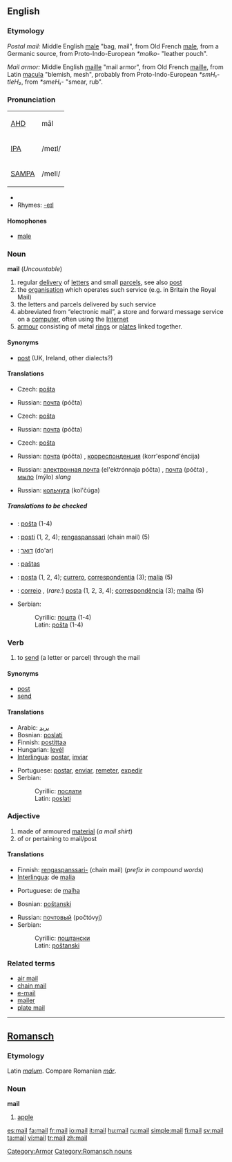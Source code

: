 ==English==

{{rfc|needs to be deinterleaved with separate sections per etymology}}
===Etymology===
''Postal mail:''  Middle English [[male]] "bag, mail", from Old French [[male]], from a Germanic source, from Proto-Indo-European ''*molko-'' "leather pouch".

''Mail armor:''  Middle English [[maille]] "mail armor", from Old French [[maille]], from Latin [[macula]] "blemish, mesh", probably from Proto-Indo-European ''*smH₁-tleH₂'', from ''*smeH₁-'' "smear, rub".

===Pronunciation===
{| border=1 cellpadding=5
| [[w:AHD|AHD]] || māl
|-
| [[w:IPA|IPA]] || /meɪl/
|-
| [[w:SAMPA|SAMPA]] || /meIl/
|}

*{{audio|en-us-mail.ogg|Audio (US)}}
*Rhymes: [[Rhymes:English:-eɪl|-eɪl]]

====Homophones====
*[[male]]

===Noun===
'''mail''' (''Uncountable'')

# regular [[delivery]] of [[letter]]s and small [[parcel]]s, see also [[post]]
# the [[organisation]] which operates such service (e.g. in Britain the Royal Mail)
# the letters and parcels delivered by such service
# abbreviated from “electronic mail”, a store and forward message service on a [[computer]], often using the [[Internet]]
# [[armour]] consisting of metal [[ring]]s or [[plate]]s linked together.

====Synonyms====
*[[post]] (UK, Ireland, other dialects?)

====Translations====
{{trans-top|regular delivery of letters and small parcels}}
*Czech: [[pošta]] {{f}}
{{trans-mid}}
*Russian: [[почта]] (póčta) {{f}}
{{trans-bottom}}

{{trans-top|organisation}}
*Czech: [[pošta]] {{f}}
{{trans-mid}}
*Russian: [[почта]] (póčta) {{f}}
{{trans-bottom}}

{{trans-top|parcels and letters}}
*Czech: [[pošta]] {{f}}
{{trans-mid}}
*Russian: [[почта]] (póčta) {{f}}, [[корреспонденция]] (korr'espond'éncija) {{f}}
{{trans-bottom}}

{{trans-top|Abbreviated from “electronic mail”}}
{{trans-mid}}
*Russian: [[электронная почта]] (el'ektrónnaja póčta) {{f}}, [[почта]] (póčta) {{f}}, [[мыло]] (mýlo) {{n}} ''slang''
{{trans-bottom}}

{{trans-top|armour consisting of metal rings or plates linked together}}
{{trans-mid}}
*Russian: [[кольчуга]] (kol'čúga) {{f}}
{{trans-bottom}}
=====Translations to be checked=====
{{checktrans}}

*{{ttbc|Bosnian}}: [[pošta]] {{f}} (1-4)
*{{ttbc|Finnish}}: [[posti]] (1, 2, 4); [[rengaspanssari]] (chain mail) (5)
*{{ttbc|Hebrew}}: [[דואר]] (do'ar)
*{{ttbc|Lithuanian}}: [[paštas]] {{m}}
*{{ttbc|Interlingua}}: [[posta]] (1, 2, 4); [[currero]], [[correspondentia]] (3); [[malia]] (5)

*{{ttbc|Portuguese}}: [[correio]] {{m}}, (''rare:'') [[posta]] {{f}} (1, 2, 3, 4); [[correspondência]] {{f}} (3); [[malha]] {{f}} (5)
*Serbian:
*:Cyrillic: [[пошта]] {{f}} (1-4)
*:Latin: [[pošta]] {{f}} (1-4)

===Verb===
{{en-verb}}

# {{transitive}} to [[send]] (a letter or parcel) through the mail

====Synonyms====
*[[post]]
*[[send]]

====Translations====
{{top}}
*Arabic: [[بريد]]
*Bosnian: [[poslati]]
*Finnish: [[postittaa]]
*Hungarian: [[levél]]
*[[Interlingua]]: [[postar]], [[inviar]]
{{mid}}
*Portuguese: [[postar]], [[enviar]], [[remeter]], [[expedir]]
*Serbian:
*:Cyrillic: [[послати]]
*:Latin: [[poslati]]
{{bottom}}

===Adjective===
{{en-adj|-}}

# made of armoured [[material]] (''a mail shirt'')
# of or pertaining to mail/post

====Translations====
{{trans-top|armoured}}
*Finnish: [[rengaspanssari-]] (chain mail) (''prefix in compound words'')
*[[Interlingua]]: de [[malia]]
{{trans-mid}}
*Portuguese: de [[malha]]
{{trans-bottom}}

{{trans-top|pertaining to mail/post}}
*Bosnian: [[poštanski]]
{{trans-mid}}
*Russian: [[почтовый]] (počtóvyj)
*Serbian:
*:Cyrillic: [[поштански]]
*:Latin: [[poštanski]]
{{trans-bottom}}

===Related terms===
*[[air mail]]
*[[chain mail]]
*[[e-mail]]
*[[mailer]]
*[[plate mail]]

[[Category:Armor]]

----

==[[Romansch]]==

===Etymology===
Latin ''[[malum]]''. Compare Romanian ''[[măr]]''.

===Noun===
'''mail''' {{g|Romansch}}

# [[apple]]

[[Category:Romansch nouns]]

[[es:mail]]
[[fa:mail]]
[[fr:mail]]
[[io:mail]]
[[it:mail]]
[[hu:mail]]
[[ru:mail]]
[[simple:mail]]
[[fi:mail]]
[[sv:mail]]
[[ta:mail]]
[[vi:mail]]
[[tr:mail]]
[[zh:mail]]